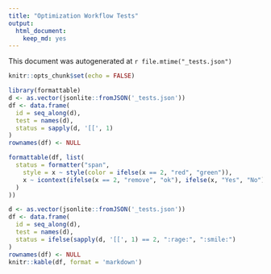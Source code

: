 ---
title: "Optimization Workflow Tests"
output: 
  html_document: 
    keep_md: yes
---

This document was autogenerated at `r file.mtime("_tests.json")`

```{r setup, include=FALSE}
knitr::opts_chunk$set(echo = FALSE)
```

```{r eval = F}
library(formattable)
d <- as.vector(jsonlite::fromJSON('_tests.json'))
df <- data.frame(
  id = seq_along(d),
  test = names(d),
  status = sapply(d, '[[', 1)
)
rownames(df) <- NULL

formattable(df, list(
  status = formatter("span", 
    style = x ~ style(color = ifelse(x == 2, "red", "green")),
    x ~ icontext(ifelse(x == 2, "remove", "ok"), ifelse(x, "Yes", "No"))
  )
))
```

```{r}
d <- as.vector(jsonlite::fromJSON('_tests.json'))
df <- data.frame(
  id = seq_along(d),
  test = names(d),
  status = ifelse(sapply(d, '[[', 1) == 2, ":rage:", ":smile:")
)
rownames(df) <- NULL
knitr::kable(df, format = 'markdown')

```


